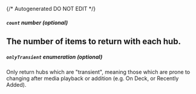 {/* Autogenerated DO NOT EDIT  */}

##### `count` _number (optional)_
The number of items to return with each hub.
---
##### `onlyTransient` _enumeration (optional)_
Only return hubs which are "transient", meaning those which are prone to changing after media playback or addition (e.g. On Deck, or Recently Added).

<Collapsible openLabel={Labels.showProperties} closeLabel={Labels.hideProperties}>
  <OnlyTransient />
</Collapsible>


